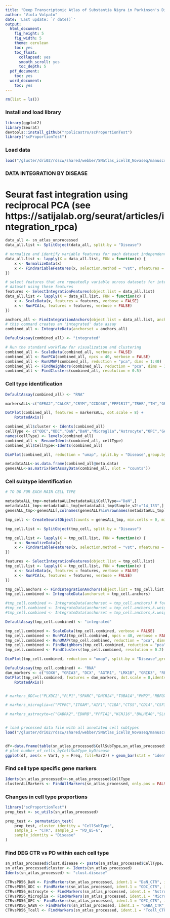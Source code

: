 ```yaml
---
title: "Deep Transcriptomic Atlas of Substantia Nigra in Parkinson's Disease"
author: "Viola Volpato"
date: 'Last update: `r date()`'
output:
  html_document:
    fig_height: 5
    fig_width: 5
    theme: cerulean
    toc: yes
    toc_float:
      collapsed: yes
      smooth_scroll: yes
      toc_depth: 5
  pdf_document:
    toc: yes
  word_document:
    toc: yes
---
```



```r
rm(list = ls())
```

### Install and load library

```r
library(ggplot2)
library(Seurat)
devtools::install_github("rpolicastro/scProportionTest")
library("scProportionTest")
```


### Load data

```r
load("/gluster/dri02/rdscw/shared/webber/SNatlas_icell8_Novaseq/manuscript_data/sn_atlas_unprocessed.RData")
```

### DATA INTEGRATION BY DISEASE

# Seurat fast integration using reciprocal PCA (see https://satijalab.org/seurat/articles/integration_rpca)

```r

data_all <- sn_atlas_unprocessed
data_all.list <- SplitObject(data_all, split.by = "Disease")

# normalize and identify variable features for each dataset independently
data_all.list <- lapply(X = data_all.list, FUN = function(x) {
    x <- NormalizeData(x)
    x <- FindVariableFeatures(x, selection.method = "vst", nfeatures = 2000)
})

# select features that are repeatedly variable across datasets for integration run PCA on each
# dataset using these features
features <- SelectIntegrationFeatures(object.list = data_all.list)
data_all.list <- lapply(X = data_all.list, FUN = function(x) {
    x <- ScaleData(x, features = features, verbose = FALSE)
    x <- RunPCA(x, features = features, verbose = FALSE)
})

anchors_all <- FindIntegrationAnchors(object.list = data_all.list, anchor.features = features, reduction = "rpca", k.anchor=20)
# this command creates an 'integrated' data assay
combined_all <- IntegrateData(anchorset = anchors_all)

DefaultAssay(combined_all) <- "integrated"

# Run the standard workflow for visualization and clustering
combined_all <- ScaleData(combined_all, verbose = FALSE)
combined_all <- RunPCA(combined_all, npcs = 40, verbose = FALSE)
combined_all <- RunUMAP(combined_all, reduction = "pca", dims = 1:40)
combined_all <- FindNeighbors(combined_all, reduction = "pca", dims = 1:40)
combined_all <- FindClusters(combined_all, resolution = 0.5)

``` 

### Cell type identification

```r

DefaultAssay(combined_all) <- "RNA"

markersALL<-c("GFRA2","CALCR","CRYM","CCDC68","PPP1R17","TRHR","TH","GRIN2C","SLC18A2","DCX","LMX1A","GAD2","GAD1","NTSR1","SLC6A3","KCNJ6","PITX3","CHRNA4","LMX1B","GRIK3","ALDH1A1","AQP4","GFAP","VCAN","MOBP","MOG","CSF1R","CD8A","PTPRC","CLDN5","PTH1R")

DotPlot(combined_all, features = markersALL, dot.scale = 8) +
    RotatedAxis()

combined_all$cluster <- Idents(combined_all)
cellType <- c("ODC","ODC","DaN","DaN","Microglia","Astrocyte","OPC","GABA","DaN","DaN","DaN","Tcell")
names(cellType) <- levels(combined_all)
combined_all <- RenameIdents(combined_all, cellType)
combined_all$CellType<-Idents(combined_all)

DimPlot(combined_all, reduction = "umap", split.by = "Disease",group.by="CellType")

metadataALL<-as.data.frame(combined_all@meta.data)
genesALL<-as.matrix(GetAssayData(combined_all, slot = "counts"))

```

### Cell subtype identification

```r

# TO DO FOR EACH MAIN CELL TYPE

metadataALL_tmp<-metadataALL[metadataALL$CellType=="DaN",]
metadataALL_tmp<-metadataALL_tmp[metadataALL_tmp$Sample_v2!="14_133",] # outlier sample in both UMAP plot of all DaNs and in following pseudotime analysis (still to investigate why)
genesALL_tmp<-genesALL[,colnames(genesALL)%in%rownames(metadataALL_tmp)]

tmp_cell <- CreateSeuratObject(counts = genesALL_tmp, min.cells = 0, min.features = 0,meta.data= metadataALL_tmp)

tmp_cell.list <- SplitObject(tmp_cell, split.by = "Disease")

tmp_cell.list <- lapply(X = tmp_cell.list, FUN = function(x) {
    x <- NormalizeData(x)
    x <- FindVariableFeatures(x, selection.method = "vst", nfeatures = 2000)
})

features <- SelectIntegrationFeatures(object.list = tmp_cell.list)
tmp_cell.list <- lapply(X = tmp_cell.list, FUN = function(x) {
    x <- ScaleData(x, features = features, verbose = FALSE)
    x <- RunPCA(x, features = features, verbose = FALSE)
})

tmp_cell.anchors <- FindIntegrationAnchors(object.list = tmp_cell.list, anchor.features = features, reduction = "rpca", k.anchor=40)
tmp_cell.combined <- IntegrateData(anchorset = tmp_cell.anchors) 

#tmp_cell.combined <- IntegrateData(anchorset = tmp_cell.anchors) # for odc
#tmp_cell.combined <- IntegrateData(anchorset = tmp_cell.anchors,k.weight=80) # for microglia
#tmp_cell.combined <- IntegrateData(anchorset = tmp_cell.anchors,k.weight=120) # for astrocytes

DefaultAssay(tmp_cell.combined) <- "integrated"

tmp_cell.combined <- ScaleData(tmp_cell.combined, verbose = FALSE)
tmp_cell.combined <- RunPCA(tmp_cell.combined, npcs = 40, verbose = FALSE)
tmp_cell.combined <- RunUMAP(tmp_cell.combined, reduction = "pca", dims = 1:40)
tmp_cell.combined <- FindNeighbors(tmp_cell.combined, reduction = "pca", dims = 1:40)
tmp_cell.combined <- FindClusters(tmp_cell.combined, resolution = 0.2)

DimPlot(tmp_cell.combined, reduction = "umap", split.by = "Disease",group.by="seurat_clusters")

DefaultAssay(tmp_cell.combined) <- "RNA"
dan_markers <- c("SOX6", "GRIA3", "DCX", "AGTR1", "LMX1B", "GRIK3", "RET", "GFRA2", "PITX3", "CHRNA4", "SLC18A2", "SLC6A3", "TH", "KCNJ6", "ALDH1A1", "TMEM255A", "LGI1",   "TMEFF2")
DotPlot(tmp_cell.combined, features = dan_markers, dot.scale = 8,idents = c(0,1,2,3)) + # clusters 4 and 5 are not used as too small and only present in ILBD_B3-4
    RotatedAxis()


# markers_ODC=c("PLXDC2","PLP1","SPARC","DHCR24","TUBA1A","PMP2","RBFOX1","AFF3","FMN1","PALM2","HHIP","OPALIN","LAMA2") # selected from https://www.biorxiv.org/content/10.1101/2022.03.22.485367v1.full.pdf

# markers_microglia=c("PTPRC","ITGAM","AIF1","C1QA","CTSS","CD14","CSF3R","ARGLU1","FAM46A","IFIT3","ISG15","MRC1","TNF","CD83","EGR2","TNFSF18","CCL8","TFRC","PCNA","RASGEF1C","AC008691.1", "TLN2","GPNMB","ACSL1","CXCR4","NTM", "MAGI2", "SCD", "PLP1","NRG3")  (check https://www.biorxiv.org/content/10.1101/2022.03.22.485367v1.full.pdf and https://www.nature.com/articles/s41467-020-19737-2) markers.to.plot=c("MRC1","IL10","ABCC4","CSF2RA","CSF3R","TFRC","KLF4","PTGS1","DOCK8","KCNQ1","PTPRC","GPNMB","SPP1","TYROBP","TREM2","TLR2","MS4A4A","IL13RA1","INPP5D","ITGAM","ADAP2","APBB1IP","SP140L","VAV1") # macrophage M2: "MRC1","IL10","ABCC4","CSF2RA","CSF3R","TFRC","KLF4","PTGS1","DOCK8"

# markers_astrocyte=c("GABRA2","EDNRB","PPFIA2","KCNJ16","BHLHE40","SLC6A11","PAK3","GRM5","PTPRT","FAT3","EPHA6","EPHB1","ADGRV1","SPOCK1","SPSB1","MYO1E","SLC24A2","ELMO1","NKAIN2","PLP1","S100B","TMSB4X") 


# load processed data file with all annotated cell subtypes
load("/gluster/dri02/rdscw/shared/webber/SNatlas_icell8_Novaseq/manuscript_data/sn_atlas_processed.RData")


df<-data.frame(table(sn_atlas_processed$CellSubType,sn_atlas_processed$Disease))
# plot number_of_cells_byCellSubType_byDisease
ggplot(df, aes(x = Var1, y = Freq, fill=Var2)) + geom_bar(stat = "identity", position=position_dodge()) +  theme_minimal() + theme(axis.text.x = element_text(angle = 90, vjust = 0.5, hjust=1))


```


### Find cell type specific gene markers

```r

Idents(sn_atlas_processed)<-sn_atlas_processed$CellType
clusterALLMarkers <- FindAllMarkers(sn_atlas_processed, only.pos = FALSE, min.pct = 0.1, thresh.use = 0.2)

```

### Changes in cell type proportions

```r

library("scProportionTest")
prop_test <- sc_utils(sn_atlas_processed)

prop_test <- permutation_test(
	prop_test, cluster_identity = "CellSubType",
	sample_1 = "CTR", sample_2 = "PD_B5-6",
	sample_identity = "Disease"
)
```

### Find DEG CTR vs PD within each cell type

```r
sn_atlas_processed$clust.disease <- paste(sn_atlas_processed$CellType, sn_atlas_processed$Disease, sep = "_")
sn_atlas_processed$cluster <- Idents(sn_atlas_processed)
Idents(sn_atlas_processed) <- "clust.disease"

CTRvsPD56_DaN <- FindMarkers(sn_atlas_processed, ident.1 = "DaN_CTR", ident.2 = "DaN_PD_B5-6", verbose = FALSE)
CTRvsPD56_ODC <- FindMarkers(sn_atlas_processed, ident.1 = "ODC_CTR", ident.2 = "ODC_PD_B5-6", verbose = FALSE)
CTRvsPD56_Astrocyte <- FindMarkers(sn_atlas_processed, ident.1 = "Astrocyte_CTR", ident.2 = "Astrocyte_PD_B5-6", verbose = FALSE)
CTRvsPD56_Microglia <- FindMarkers(sn_atlas_processed, ident.1 = "Microglia_CTR", ident.2 = "Microglia_PD_B5-6", verbose = FALSE)
CTRvsPD56_OPC <- FindMarkers(sn_atlas_processed, ident.1 = "OPC_CTR", ident.2 = "OPC_PD_B5-6", verbose = FALSE)
CTRvsPD56_GABA <- FindMarkers(sn_atlas_processed, ident.1 = "GABA_CTR", ident.2 = "GABA_PD_B5-6", verbose = FALSE)
CTRvsPD56_Tcell <- FindMarkers(sn_atlas_processed, ident.1 = "Tcell_CTR", ident.2 = "Tcell_PD_B5-6", verbose = FALSE)

```



